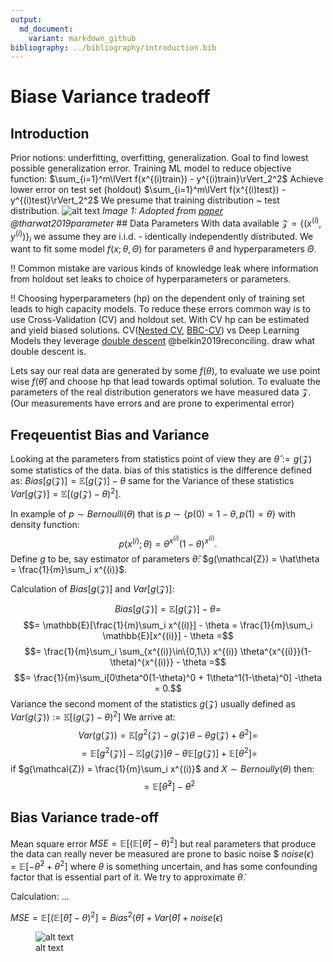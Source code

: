 ```yaml
---
output:
  md_document:
    variant: markdown_github
bibliography: ../bibliography/introduction.bib
---
```


# Biase Variance tradeoff
## Introduction
Prior notions: underfitting, overfitting, generalization. Goal to find lowest possible generalization error. 
Training ML model to reduce objective function: $\sum_{i=1}^m\lVert f(x^{(i)train}) - y^{(i)train}\rVert_2^2$
Achieve lower error on test set (holdout)  $\sum_{i=1}^m\lVert f(x^{(i)test}) - y^{(i)test}\rVert_2^2$
We presume that training distribution ~ test distribution. 
![alt text](../images/bias-variance-trade-off.jpg)
*Image 1: Adopted from [paper](https://link.springer.com/article/10.1007/s10115-019-01335-4) @tharwat2019parameter*
## Data Parameters
With data available $\mathcal{Z}=\{(x^{(i)},y^{(i)})\}_i$ we assume they are i.i.d. - identically independently distributed. We want to fit some model $f(x; \theta,\Theta)$ for parameters $\theta$ and hyperparameters $\Theta$. 

!! Common mistake are various kinds of knowledge leak where information from holdout set leaks to choice of hyperparameters or parameters. 

!! Choosing hyperparameters (hp) on the dependent only of training set leads to high capacity models. To reduce these errors common way is to use Cross-Validation (CV) and holdout set. With CV hp can be estimated and yield biased solutions. CV([Nested CV](https://www.jmlr.org/papers/volume11/cawley10a/cawley10a.pdf), [BBC-CV](https://github.com/mensxmachina/BBC-CV)) vs Deep Learning Models they leverage [double descent](https://arxiv.org/pdf/1812.11118) @belkin2019reconciling. draw what double descent is.

Lets say our real data are generated by some $f(\theta)$, to evaluate we use point wise $f(\hat\theta)$ and choose hp that lead towards optimal solution. To evaluate the parameters of the real distribution generators we have measured data $\mathcal{Z}$. (Our measurements have errors and are prone to experimental error)

## Freqeuentist Bias and Variance
Looking at the parameters from statistics point of view they are $\hat\theta := g(\mathcal{Z})$ some statistics of the data. bias of this statistics is the difference defined as: $Bias[g(\mathcal{Z})] = \mathbb{E}[g(\mathcal{Z})] - \theta$ same for the Variance of these statistics
$Var[g(\mathcal{Z})] = \mathbb{E}[(g(\mathcal{Z}) - \theta)^2]$.

In example of $p \sim Bernoulli(\theta)$ that is $p\sim \{p(0)=1-\theta, p(1)=\theta\}$ with density function: 
$$p(x^{(i)};\theta) =\theta^{x^{(i)}}(1-\theta)^{x^{(i)}}.$$
 Define $g$ to be, say estimator of parameters $\hat\theta$: $g(\mathcal{Z}) = \hat\theta = \frac{1}{m}\sum_i x^{(i)}$.

Calculation of $Bias[g(\mathcal{Z})]$ and $Var[g(\mathcal{Z})]$:

$$Bias[g(\mathcal{Z})] = \mathbb{E}[g(\mathcal{Z})] - \theta =$$
$$= \mathbb{E}[\frac{1}{m}\sum_i x^{(i)}] - \theta = \frac{1}{m}\sum_i \mathbb{E}[x^{(i)}] - \theta =$$
$$= \frac{1}{m}\sum_i \sum_{x^{(i)}\in\{0,1\}} x^{(i)} \theta^{x^{(i)}}(1-\theta)^{x^{(i)}} - \theta =$$
$$= \frac{1}{m}\sum_i[0\theta^0(1-\theta)^0 + 1\theta^1(1-\theta)^0] -\theta = 0.$$
Variance the second moment of the statistics $g(\mathcal{Z})$ usually defined as $Var(g(\mathcal{Z})) :=\mathbb{E}[(g(\mathcal{Z}) - \theta)^2]$ We arrive at:
$$Var(g(\mathcal{Z})) = \mathbb{E}[g^2(\mathcal{Z}) - g(\mathcal{Z})\theta - \theta g(\mathcal{Z}) + \theta^2] = $$
$$= \mathbb{E}[g^2(\mathcal{Z})] - \mathbb{E}[g(\mathcal{Z})]\theta - \theta \mathbb{E}[g(\mathcal{Z})] + \mathbb{E}[\theta^2] =$$ 
if $g(\mathcal{Z}) = \frac{1}{m}\sum_i x^{(i)}$ and $X \sim Bernoully(\theta)$ then: 
$$= \mathbb{E}[\hat \theta^2] - \theta^2$$

## Bias Variance trade-off
Mean square error $MSE = \mathbb{E}[(\mathbb{E}[\hat\theta] - \theta)^2]$ but real parameters that produce the data can really never be measured are prone to basic noise $ $noise(\epsilon) = \mathbb{E}[-\tilde\theta^2 + \theta^2]$ where $\theta$ is something uncertain, and has some confounding factor that is essential part of it. We try to approximate $\tilde\theta$.

Calculation: ...

$MSE = \mathbb{E}[(\mathbb{E}[\hat\theta] - \theta)^2] = Bias^2(\hat\theta) + Var(\hat\theta) + noise(\epsilon)$



![alt text](../images/foundations-bias-variance-00.svg)